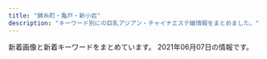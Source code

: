 ```yaml
---
title: "錦糸町・亀戸・新小岩"
description: "キーワード別にの巨乳アジアン・チャイナエステ嬢情報をまとめました。"
---
```


新着画像と新着キーワードをまとめています。
2021年06月07日の情報です。

<DmmAffiliateIns />
<KeywordTable
  shops={
    [
    {
        "keywords": {
            "C": 12
        },
        "url": "http://harunohana.jpest.net/",
        "name": "\u6625\u306e\u82b1",
        "img_links": [
            "http://harunohana.jpest.net/uploads//sites/38/2021/04/g5.jpg",
            "http://harunohana.jpest.net/uploads//sites/38/2021/02/news-tit.png",
            "http://harunohana.jpest.net/uploads//sites/38/2021/02/pick-tit.png",
            "http://harunohana.jpest.net/uploads//sites/38/2021/02/tel_pickup.png",
            "http://harunohana.jpest.net/uploads//sites/38/2021/03/g5.jpg",
            "http://harunohana.jpest.net/uploads//sites/38/elementor/thumbs/g2-p3mbcgd30zwwmzmmj2u1yl6l7q6iyltkocswnxcbm8.jpg",
            "http://harunohana.jpest.net/uploads//sites/38/elementor/thumbs/g5-p5qga8zeagwf7efovdavelljg7lsn1y4eanjgcq0uo.jpg",
            "http://harunohana.jpest.net/uploads//sites/38/2021/02/tel_staff.png",
            "http://harunohana.jpest.net/uploads//sites/38/2021/03/g3.jpg",
            "http://harunohana.jpest.net/uploads//sites/38/2021/02/info-tit.png",
            "http://harunohana.jpest.net/uploads//sites/38/2021/02/c5.jpg",
            "http://harunohana.jpest.net/uploads//sites/38/elementor/thumbs/g3-p3mbdh0sfjb37s5dl0oi5txkdr5uasv3te8udptyvk.jpg",
            "http://harunohana.jpest.net/uploads//sites/38/elementor/thumbs/g4-p3mbec1gp2hjuwwbjw36y43rzgwycta8xnrv7ujz68.jpg",
            "http://harunohana.jpest.net/uploads//sites/38/2021/02/c6.jpg",
            "http://harunohana.jpest.net/uploads//sites/38/2021/02/c3.jpg",
            "http://harunohana.jpest.net/uploads//sites/38/elementor/thumbs/g1-p3mbbo5xbyuayorl3qn8vsare61ijopmkh8c9mi4sw.jpg",
            "http://harunohana.jpest.net/uploads//sites/38/2021/02/tel_info.png",
            "http://harunohana.jpest.net/uploads//sites/38/2021/02/mobile.jpg",
            "http://harunohana.jpest.net/uploads//sites/38/elementor/thumbs/c3-p3a4c1sf6l483iry9r6rlk4mpn8la6sbxgemvolfd4.jpg",
            "http://harunohana.jpest.net/uploads//sites/38/2021/02/mobile-tit.png",
            "http://harunohana.jpest.net/uploads//sites/38/elementor/thumbs/c1-p3a4bw5e1kwi5v056or06ljv5c0e005xwohq00tseg.jpg",
            "http://harunohana.jpest.net/uploads//sites/38/elementor/thumbs/c5-p3a4c3o3k96sqqp7ys00qjnjwezbpkzslpplu8in0o.jpg",
            "http://harunohana.jpest.net/uploads//sites/38/elementor/thumbs/c2-p3a4by12f8z2t2xevpk9bl2sc3r4fedekxsoykr020.jpg",
            "http://harunohana.jpest.net/uploads//sites/38/2021/02/staff-tit.png",
            "http://harunohana.jpest.net/uploads//sites/38/2021/02/top-3.png",
            "http://harunohana.jpest.net/uploads//sites/38/2021/02/ditiao-1.png",
            "http://harunohana.jpest.net/uploads//sites/38/2021/03/g1.jpg",
            "http://harunohana.jpest.net/uploads//sites/38/2021/02/xian.jpg",
            "http://harunohana.jpest.net/uploads//sites/38/2021/02/tel_top.png",
            "http://harunohana.jpest.net/uploads//sites/38/2021/02/c1.jpg",
            "http://harunohana.jpest.net/uploads//sites/38/2021/02/c2.jpg",
            "http://harunohana.jpest.net/uploads//sites/38/2021/03/1.jpg",
            "http://harunohana.jpest.net/uploads//sites/38/2021/03/g2.jpg",
            "http://harunohana.jpest.net/uploads//sites/38/2021/02/c4.jpg"
        ],
        "station": "JR\u9326\u7cf8\u753a\u5357\u53e3"
    },
    {
        "station": "JR\u4e80\u6238\u99c5\u5317\u53e3",
        "name": "\u685c\u82b1",
        "url": "http://yukinosakura.tyo.cm/",
        "img_links": [
            "http://yukinosakura.tyo.cm/images/s_staff.jpg",
            "http://yukinosakura.a2.webnavi.work/upload/sites/72/2020/04/2020040708052118.jpg",
            "http://yukinosakura.tyo.cm/images/room4.jpg",
            "http://yukinosakura.tyo.cm/images/top.jpg",
            "http://yukinosakura.a2.webnavi.work/upload/sites/72/2020/04/2020040708052241.jpg",
            "http://yukinosakura.tyo.cm/images/room3.jpg",
            "http://yukinosakura.tyo.cm/images/room1.jpg",
            "http://yukinosakura.tyo.cm/images/s_shedule.jpg",
            "http://yukinosakura.tyo.cm/images/mobile.jpg",
            "http://yukinosakura.a2.webnavi.work/upload/sites/72/2020/04/2020040708052456.jpg",
            "http://yukinosakura.a2.webnavi.work/upload/sites/72/2020/04/2020040708052434.jpg",
            "http://yukinosakura.tyo.cm/images/room2.jpg",
            "http://yukinosakura.tyo.cm/images/s_news.jpg",
            "http://yukinosakura.a2.webnavi.work/upload/sites/72/2020/04/2020040708052353.jpg"
        ],
        "keywords": {
            "83": 3,
            "C": 11,
            "85": 6,
            "86": 6,
            "D": 12
        }
    },
    {
        "name": "\u30de\u30ea\u30a2\u30d9\u30fc\u30e9",
        "keywords": {
            "E": 3,
            "\u30bb\u30af\u30b7\u30fc": 3
        },
        "station": "JR\u5c0f\u5ca9\u99c5\u5317\u53e3",
        "url": "http://mariabella.ies.fun/",
        "img_links": [
            "http://mariabella.ies.fun/images/r07.jpg",
            "http://mariabella.ies.fun/images/pick.jpg",
            "http://mariabella.ies.fun/images/ac2.jpg",
            "http://mariabella.ies.fun/photos/sites/45/2018/06/2018062706422857.jpg",
            "http://mariabella.ies.fun/images/mobile.jpg",
            "http://mariabella.ies.fun/photos/sites/45/2019/09/2019091016323921.jpeg",
            "http://mariabella.ies.fun/images/r05.jpg",
            "http://mariabella.ies.fun/images/ac1.jpg",
            "http://mariabella.ies.fun/images/news.jpg",
            "http://mariabella.ies.fun/images/s-staff.jpg",
            "http://mariabella.ies.fun/images/r01.jpg",
            "http://mariabella.ies.fun/images/ac3.jpg",
            "http://mariabella.ies.fun/photos/sites/45/2019/09/2019092717170772.jpeg",
            "http://mariabella.ies.fun/images/r03.jpg",
            "http://mariabella.ies.fun/images/top.png",
            "http://mariabella.ies.fun/images/r09.jpg",
            "http://mariabella.ies.fun/images/s-recriut.jpg",
            "http://mariabella.ies.fun/images/r06.jpg",
            "http://mariabella.ies.fun/photos/sites/45/2020/01/2020012420100278.jpeg",
            "http://mariabella.ies.fun/images/r02.jpg",
            "http://mariabella.ies.fun/images/mobile1.jpg",
            "http://mariabella.ies.fun/images/info.jpg",
            "http://mariabella.ies.fun/images/r04.jpg"
        ]
    },
    {
        "station": "JR\u4e80\u6238\u99c5\u5317\u53e3",
        "img_links": [
            "https://doraimon.tyo.cm/images/mobile.jpg",
            "https://doraimon.tyo.cm/images/top.jpg",
            "https://doraimon.tyo.cm/photos/sites/32/2021/03/2021032507045669.jpg",
            "https://doraimon.tyo.cm/photos/sites/32/2021/03/2021032301301384.jpg",
            "https://doraimon.tyo.cm/photos/sites/32/2021/05/2021052303124736.jpg",
            "https://doraimon.tyo.cm/photos/sites/32/2021/03/202103120651532.jpg",
            "https://doraimon.tyo.cm/photos/sites/32/2021/04/202104070649510.jpg",
            "https://doraimon.tyo.cm/photos/sites/32/2021/03/2021030207304993.jpg",
            "https://doraimon.tyo.cm/images/staff_line.jpg",
            "https://doraimon.tyo.cm/photos/sites/32/2021/05/2021051407405290.jpg",
            "https://doraimon.tyo.cm/images/s_news.jpg",
            "https://doraimon.tyo.cm/photos/sites/32/2021/03/2021030207305994.jpg",
            "https://doraimon.tyo.cm/photos/sites/32/2021/03/2021031206553637.jpg",
            "https://doraimon.tyo.cm/photos/sites/32/2021/03/2021030207304862.jpg",
            "https://doraimon.tyo.cm/photos/sites/32/2021/05/2021051104372699.jpg",
            "https://doraimon.tyo.cm/photos/sites/32/2021/04/202104280419564.jpg",
            "https://doraimon.tyo.cm/photos/sites/32/2021/03/2021030207310114.jpg",
            "https://doraimon.tyo.cm/images/link.jpg",
            "https://doraimon.tyo.cm/images/s_face.jpg"
        ],
        "url": "https://doraimon.tyo.cm/",
        "name": "\u30c9\u30e9\u3048\u3082\u3093",
        "keywords": {
            "D": 10,
            "83": 3,
            "88": 1,
            "85": 4,
            "87": 2,
            "86": 3,
            "E": 3
        }
    },
    {
        "station": "JR\u65b0\u5c0f\u5ca9\u99c5\u5357\u53e3",
        "url": "http://y-rlx.net/",
        "name": "\u7f8e\u697d",
        "keywords": {
            "95": 2,
            "85": 1,
            "86": 2,
            "89": 1,
            "88": 1,
            "87": 1,
            "92": 1,
            "90": 1
        },
        "img_links": [
            "http://y-rlx.net/girl/01.jpg",
            "http://y-rlx.net/images/staff_16.jpg",
            "http://y-rlx.net/girl/09.jpg",
            "http://y-rlx.net/images/rec.jpg",
            "http://y-rlx.net/girl/010.jpg",
            "http://y-rlx.net/images/index_23.jpg",
            "http://y-rlx.net/girl/07a.jpg",
            "http://y-rlx.net/images/index_08.jpg",
            "http://y-rlx.net/images/index_09.jpg",
            "http://y-rlx.net/images/acc_16.jpg",
            "http://y-rlx.net/girl/010a.jpg",
            "http://y-rlx.net/images/info.png",
            "http://y-rlx.net/images/sys_16.jpg",
            "http://y-rlx.net/images/acc_tit01.jpg",
            "http://y-rlx.net/girl/09a.jpg",
            "http://y-rlx.net/girl/06.jpg",
            "http://y-rlx.net/girl/05a.jpg",
            "http://y-rlx.net/images/index_14.png",
            "http://y-rlx.net/girl/07.jpg",
            "http://y-rlx.net/images/rex_16.jpg",
            "http://y-rlx.net/images/index_13.jpg",
            "http://y-rlx.net/images/index_12.jpg",
            "http://y-rlx.net/images/acc_tit.jpg",
            "http://y-rlx.net/images/sys.jpg",
            "http://y-rlx.net/images/index_21.jpg",
            "http://y-rlx.net/images/index_02.png",
            "http://y-rlx.net/images/index_06.png",
            "http://y-rlx.net/girl/011a.jpg",
            "http://y-rlx.net/images/index_11.jpg",
            "http://y-rlx.net/images/index_16.png",
            "http://y-rlx.net/girl/03.jpg",
            "http://y-rlx.net/girl/02.jpg",
            "http://y-rlx.net/images/line.jpg",
            "http://y-rlx.net/girl/011.jpg",
            "http://y-rlx.net/girl/00.jpg",
            "http://y-rlx.net/images/03.png",
            "http://y-rlx.net/images/rec_16.jpg",
            "http://y-rlx.net/images/01.png",
            "http://y-rlx.net/images/index_07.png",
            "http://y-rlx.net/girl/08.jpg",
            "http://y-rlx.net/girl/05.jpg",
            "http://y-rlx.net/images/02.png",
            "http://y-rlx.net/images/index_19.png",
            "http://y-rlx.net/girl/03a.jpg",
            "http://y-rlx.net/images/index_04.png",
            "http://y-rlx.net/images/acc_tit03.jpg",
            "http://y-rlx.net/girl/p01.jpg",
            "http://y-rlx.net/images/index_10.jpg"
        ]
    },
    {
        "keywords": {
            "85": 1,
            "C": 11
        },
        "url": "http://rettryout.xyz/",
        "station": "JR\u65b0\u5c0f\u5ca9\u99c5\u5357\u53e3",
        "name": "\u30cf\u30ca",
        "img_links": [
            "http://rettryout.xyz/uploads/181218/1-1Q21R106025N.png",
            "http://rettryout.xyz/uploads/210601/1-2106011543122X.jpg",
            "http://rettryout.xyz/uploads/210605/1-210605154440Z8.jpg",
            "http://rettryout.xyz/images/top-sp.png",
            "http://rettryout.xyz/uploads/210601/1-210601154925960.jpg",
            "http://rettryout.xyz/images/end.png",
            "http://rettryout.xyz/uploads/181218/1-1Q21R10649544.png",
            "http://rettryout.xyz/uploads/210601/1-210601142SNb.jpg",
            "http://rettryout.xyz/uploads/210601/1-21060114292J51.jpg",
            "http://rettryout.xyz/uploads/210602/1-2106021J019609.jpg",
            "http://rettryout.xyz/uploads/210605/1-210605154451934.jpg",
            "http://rettryout.xyz/uploads/181218/1-1Q21R10G3C3.png",
            "http://rettryout.xyz/uploads/181218/1-1Q21R10626151.png",
            "http://rettryout.xyz/uploads/210601/1-210601154226451.jpg"
        ]
    },
    {
        "url": "http://www.himawari-shinkoiwa.com/",
        "station": "JR\u65b0\u5c0f\u5ca9\u99c5\u5357\u53e3",
        "name": "\u3072\u307e\u308f\u308a",
        "keywords": {
            "86": 4,
            "C": 11,
            "87": 2,
            "D": 6
        },
        "img_links": [
            "http://www.himawari-shinkoiwa.com/images/line.png",
            "http://www.himawari-shinkoiwa.com/images/slider/3.jpg",
            "http://www.himawari-shinkoiwa.com/files/004.jpg",
            "http://www.himawari-shinkoiwa.com/img/pickup.jpg",
            "http://www.himawari-shinkoiwa.com/images/slider/2.jpg",
            "http://www.himawari-shinkoiwa.com/img/ttl_info.png",
            "http://www.himawari-shinkoiwa.com/img/ttl_news.png",
            "http://www.himawari-shinkoiwa.com/images/slider/1.jpg",
            "http://www.himawari-shinkoiwa.com/files/005-02.jpg",
            "http://www.himawari-shinkoiwa.com/img/goback.jpg",
            "http://www.himawari-shinkoiwa.com/img/ttl_move.png",
            "http://www.himawari-shinkoiwa.com/img/btn_blog.png",
            "http://www.himawari-shinkoiwa.com/files/001-02.jpg",
            "http://www.himawari-shinkoiwa.com/files/004-02.jpg",
            "http://www.himawari-shinkoiwa.com/img/btn_side_mobile.jpg",
            "http://www.himawari-shinkoiwa.com/img/move.jpg",
            "http://www.himawari-shinkoiwa.com/files/001.jpg",
            "http://www.himawari-shinkoiwa.com/files/005.jpg",
            "http://www.himawari-shinkoiwa.com/img/tel.png"
        ]
    },
    {
        "station": "JR\u9326\u7cf8\u753a\u99c5\u5357\u53e3",
        "keywords": {},
        "img_links": [],
        "name": "Cherry",
        "url": "http://cherry-esthe.com/"
    },
    {
        "img_links": [
            "http://iyashi.sweet-relaxation.com/img/cast/eri-02.jpg",
            "http://iyashi.sweet-relaxation.com/img/slick/sl-4.jpg",
            "http://iyashi.sweet-relaxation.com/img/cast/olive-03.jpg",
            "http://iyashi.sweet-relaxation.com/img/cast/yaya-02.jpg",
            "http://iyashi.sweet-relaxation.com/img/cast/lisa-01.jpg",
            "http://iyashi.sweet-relaxation.com/img/cast/olive-01.jpg",
            "http://iyashi.sweet-relaxation.com/img/cast/lisa-02.jpg",
            "http://iyashi.sweet-relaxation.com/img/cast/lisa-03.jpg",
            "http://iyashi.sweet-relaxation.com/img/cast/eri-03.jpg",
            "http://iyashi.sweet-relaxation.com/img/slick/sl-3.jpg",
            "http://iyashi.sweet-relaxation.com/img/cast/yaya-01.jpg",
            "http://iyashi.sweet-relaxation.com/img/cast/ran-01.jpg",
            "http://iyashi.sweet-relaxation.com/img/slick/sl-2.jpg",
            "http://iyashi.sweet-relaxation.com/img/slick/sl-1.jpg",
            "http://iyashi.sweet-relaxation.com/img/slick/sl-7.jpg",
            "http://iyashi.sweet-relaxation.com/img/treatment/ashitsubo-01.jpg",
            "http://iyashi.sweet-relaxation.com/img/cast/eri-01.jpg",
            "http://iyashi.sweet-relaxation.com/img/slick/sl-6.jpg",
            "http://iyashi.sweet-relaxation.com/img/cast/olive-02.jpg",
            "http://iyashi.sweet-relaxation.com/img/cast/ran-03.jpg",
            "http://iyashi.sweet-relaxation.com/img/treatment/body-01.jpg",
            "http://iyashi.sweet-relaxation.com/img/slick/sl-5.jpg",
            "http://iyashi.sweet-relaxation.com/img/cast/yaya-03.jpg",
            "http://iyashi.sweet-relaxation.com/img/treatment/aroma-01.jpg",
            "http://iyashi.sweet-relaxation.com/img/cast/ran-02.jpg"
        ],
        "name": "\u7652 IYASHI",
        "url": "http://iyashi.sweet-relaxation.com/",
        "keywords": {},
        "station": "JR\u4e80\u6238\u99c5\u6771\u53e3"
    },
    {
        "keywords": {
            "E": 18,
            "G": 9
        },
        "img_links": [
            "http://biwert.xyz/templets/default/picture/head.jpg",
            "http://biwert.xyz/uploads/201003/1-2010031G432629.jpg",
            "http://biwert.xyz/uploads/180620/1-1P62010193X63.jpg",
            "http://biwert.xyz/templets/default/picture/staff_t.jpg",
            "http://biwert.xyz/uploads/180620/1-1P620101629244.png",
            "http://biwert.xyz/templets/default/picture/news.jpg",
            "http://biwert.xyz/uploads/201007/1-20100G4464b26.jpg",
            "http://biwert.xyz/uploads/allimg/180620/1-1P620101640O8.png",
            "http://biwert.xyz/uploads/201003/1-2010031G415110.jpg",
            "http://biwert.xyz/uploads/201006/1-2010061A941445.jpg",
            "http://biwert.xyz/uploads/201109/1-201109141105216.jpg",
            "http://biwert.xyz/uploads/allimg/180620/1-1P6201013133b.jpg",
            "http://biwert.xyz/templets/default/picture/rec1.png",
            "http://biwert.xyz/images/1-1P621101232H4.png",
            "http://biwert.xyz/uploads/180620/1-1P62010154K00.png",
            "http://biwert.xyz/uploads/201003/1-2010031G3421X.jpg",
            "http://biwert.xyz/uploads/201006/1-2010061F032C0.jpg",
            "http://biwert.xyz/templets/default/picture/interior_t.jpg",
            "http://biwert.xyz/uploads/201003/1-2010031G35C32.jpg"
        ],
        "name": "\u4e00\u6642",
        "url": "http://biwert.xyz/",
        "station": "JR\u5c0f\u5ca9\u99c5\u5317\u53e3"
    },
    {
        "station": "JR\u9326\u7cf8\u753a\u99c5\u5317\u53e3",
        "url": "https://kinshicho-mensesthe.net/",
        "name": "KIRARA",
        "keywords": {
            "85": 84,
            "86": 42,
            "E": 14,
            "87": 28,
            "83": 14,
            "88": 14,
            "D": 140,
            "92": 14,
            "C": 56,
            "89": 14
        },
        "img_links": [
            "https://kinshicho-mensesthe.net/staff2/kiki-l1.jpg",
            "https://kinshicho-mensesthe.net/staff2/kokomi-s1.jpg",
            "https://kinshicho-mensesthe.net/staff2/haruka-s1.jpg",
            "https://kinshicho-mensesthe.net/images/footer-l.png",
            "https://kinshicho-mensesthe.net/mens-esthe-massage/2020/02/06/satomi-s1.jpg",
            "https://kinshicho-mensesthe.net/images/footer-r.png",
            "https://kinshicho-mensesthe.net/staff2/mai-l1.jpg",
            "https://kinshicho-mensesthe.net/staff2/sera-l1.jpg",
            "https://kinshicho-mensesthe.net/staff2/rui-s1.jpg",
            "https://kinshicho-mensesthe.net/staff2/moe-s1.jpg",
            "https://kinshicho-mensesthe.net/staff2/saki-l1.jpg",
            "https://kinshicho-mensesthe.net/room/esthe2.jpg",
            "https://kinshicho-mensesthe.net/staff2/rika-l1.jpg",
            "https://kinshicho-mensesthe.net/room/1-s.jpg",
            "https://kinshicho-mensesthe.net/mens-esthe-massage/2021/05/30/sayaka-s1.jpg",
            "https://kinshicho-mensesthe.net/room/3-s.jpg",
            "https://kinshicho-mensesthe.net/staff2/sakura-s2.jpg",
            "https://kinshicho-mensesthe.net/staff2/satomi-l1.jpg",
            "https://kinshicho-mensesthe.net/room/esthe3.jpg",
            "https://kinshicho-mensesthe.net/staff2/yumi-l1.jpg",
            "https://kinshicho-mensesthe.net/button/blog.png",
            "https://kinshicho-mensesthe.net/room/3-l.jpg",
            "https://kinshicho-mensesthe.net/images/clear.png",
            "https://kinshicho-mensesthe.net/staff2/saki-s1.jpg",
            "https://kinshicho-mensesthe.net/staff2/kokomi-l1.jpg",
            "https://kinshicho-mensesthe.net/room/4-l.jpg",
            "https://kinshicho-mensesthe.net/staff2/sora-s1.jpg",
            "https://kinshicho-mensesthe.net/images/camp.png",
            "https://kinshicho-mensesthe.net/room/6-s.jpg",
            "https://kinshicho-mensesthe.net/staff2/rui-l1.jpg",
            "https://kinshicho-mensesthe.net/room/5-l.jpg",
            "https://kinshicho-mensesthe.net/mens-esthe-massage/2020/01/22/yuki-s1.jpg",
            "https://kinshicho-mensesthe.net/staff2/yuki-l1.jpg",
            "https://kinshicho-mensesthe.net/staff2/kiki-s1.jpg",
            "https://kinshicho-mensesthe.net/staff2/mai-s1.jpg",
            "https://kinshicho-mensesthe.net/staff2/satomi-s1.jpg",
            "https://kinshicho-mensesthe.net/mens-esthe-massage/2021/06/02/yumi-s1.jpg",
            "https://kinshicho-mensesthe.net/room/2-s.jpg",
            "https://kinshicho-mensesthe.net/room/4-s.jpg",
            "https://kinshicho-mensesthe.net/staff2/sora-l1.jpg",
            "https://kinshicho-mensesthe.net/room/2-l.jpg",
            "https://kinshicho-mensesthe.net/mens-esthe-massage/2020/10/17/moe-s1.jpg",
            "https://kinshicho-mensesthe.net/button/home.png",
            "https://kinshicho-mensesthe.net/images/header3.png",
            "https://kinshicho-mensesthe.net/staff2/yuki-s1.jpg",
            "https://kinshicho-mensesthe.net/staff2/yumi-s1.jpg",
            "https://kinshicho-mensesthe.net/staff2/rika-s1.jpg",
            "https://kinshicho-mensesthe.net/mens-esthe-massage/2020/02/06/sora-s1.jpg",
            "https://kinshicho-mensesthe.net/images/qrcode.png",
            "https://kinshicho-mensesthe.net/room/6-l.jpg",
            "https://kinshicho-mensesthe.net/images/main1.jpg",
            "https://kinshicho-mensesthe.net/staff2/sera-s1.jpg",
            "https://kinshicho-mensesthe.net/room/1-l.jpg",
            "https://kinshicho-mensesthe.net/room/5-s.jpg",
            "https://kinshicho-mensesthe.net/room/esthe1.jpg",
            "https://kinshicho-mensesthe.net/button/staff.png",
            "https://kinshicho-mensesthe.net/images/main-sp.jpg",
            "https://kinshicho-mensesthe.net/staff2/haruka-l1.jpg",
            "https://kinshicho-mensesthe.net/staff2/sayaka-s1.jpg",
            "https://kinshicho-mensesthe.net/staff2/sakura-l2.jpg"
        ]
    },
    {
        "name": "\u7652\u3057\u306e\u6cc9",
        "station": "JR\u9326\u7cf8\u753a\u99c5\u5317\u53e3",
        "keywords": {
            "\u30bb\u30af\u30b7\u30fc": 2
        },
        "img_links": [
            "https://iyashinoizumi.com/wp-content/uploads/hiruwari.png",
            "https://iyashinoizumi.com/wp-content/uploads/2019/06/50CD669B-0FFA-4734-B898-EB3D53E95C21.jpeg",
            "https://iyashinoizumi.com/wp-content/uploads/7208DC4D-6E47-49CE-B1C0-3607E54E114B.jpeg",
            "https://iyashinoizumi.com/wp-content/uploads/2019/06/2DD3549C-F937-441D-B0E3-E26520ACFABD-e1559410733851.jpeg",
            "https://iyashinoizumi.com/wp-content/uploads/5AA02D30-2C43-42C1-BE02-48E5A5C27E91.jpeg",
            "https://iyashinoizumi.com/wp-content/uploads/2019/06/43D6BE9C-43F6-45C2-95E5-E775CE725D67.jpeg",
            "https://iyashinoizumi.com/wp-content/uploads/5AA02D30-2C43-42C1-BE02-48E5A5C27E91-226x300.jpeg",
            "https://iyashinoizumi.com/wp-content/uploads/9B89E764-B754-425D-A9AC-BB5566FA6AC4.jpeg",
            "https://iyashinoizumi.com/wp-content/uploads/2019/06/5293C707-270F-4802-8168-1493DA07DDAE.jpeg",
            "https://iyashinoizumi.com/wp-content/uploads/7208DC4D-6E47-49CE-B1C0-3607E54E114B-210x300.jpeg",
            "https://iyashinoizumi.com/wp-content/uploads/0731EF09-7405-4B36-8468-B17A307EB894-197x300.jpeg",
            "https://iyashinoizumi.com/wp-content/uploads/2019/06/momoko1.jpg",
            "https://iyashinoizumi.com/wp-content/uploads/2019/06/001.jpg",
            "https://iyashinoizumi.com/wp-content/uploads/0731EF09-7405-4B36-8468-B17A307EB894.jpeg",
            "https://iyashinoizumi.com/wp-content/uploads/9B89E764-B754-425D-A9AC-BB5566FA6AC4-270x300.jpeg",
            "https://iyashinoizumi.com/wp-content/uploads/0731EF09-7405-4B36-8468-B17A307EB894-e1579436226478.jpeg",
            "https://iyashinoizumi.com/wp-content/uploads/rin.jpg"
        ],
        "url": "https://iyashinoizumi.com/"
    },
    {
        "url": "https://kameido-massage.com/",
        "img_links": [
            "https://kameido-massage.com/staff/yuki-l1.jpg",
            "https://kameido-massage.com/staff/yuna-l1.jpg",
            "https://kameido-massage.com/images/top3.jpg",
            "https://kameido-massage.com/2021/04/28/yuna-s1.jpg",
            "https://kameido-massage.com/room/room-l1.jpg",
            "https://kameido-massage.com/staff/nana-s1.jpg",
            "https://kameido-massage.com/2019/12/25/mika-s1.jpg",
            "https://scdn.line-apps.com/n/line_add_friends/btn/ja.png",
            "https://kameido-massage.com/images/top1.jpg",
            "https://kameido-massage.com/2019/10/29/yuri-s1.jpg",
            "https://kameido-massage.com/images/main-sp.jpg",
            "https://kameido-massage.com/images/main-top.jpg",
            "https://kameido-massage.com/images/footer-l.png",
            "https://kameido-massage.com/room/room-l2.jpg",
            "https://kameido-massage.com/images/top2.jpg",
            "https://kameido-massage.com/menu/info.png",
            "https://kameido-massage.com/images/header3.png",
            "https://kameido-massage.com/staff/nana-l1.jpg",
            "https://kameido-massage.com/button/home.png",
            "https://kameido-massage.com/2020/07/17/mika-s1.jpg",
            "https://kameido-massage.com/staff/aki-l1.jpg",
            "https://kameido-massage.com/images/qrcode.png",
            "https://kameido-massage.com/button/staff.png",
            "https://kameido-massage.com/room/room-l3.jpg",
            "https://kameido-massage.com/staff/aki-s1.jpg",
            "https://kameido-massage.com/icon/line.png",
            "https://kameido-massage.com/images/main-small.jpg",
            "https://kameido-massage.com/2020/03/28/nana-s1.jpg",
            "https://kameido-massage.com/staff/yuki-s1.jpg",
            "https://kameido-massage.com/link/mens-esthe.png",
            "https://kameido-massage.com/icon/twitter.png",
            "https://kameido-massage.com/images/flower.png",
            "https://kameido-massage.com/menu/home.png",
            "https://kameido-massage.com/2021/03/23/aki-s1.jpg",
            "https://kameido-massage.com/images/clear.png",
            "https://kameido-massage.com/images/footer-r.png",
            "https://kameido-massage.com/room/room-l6.jpg",
            "https://kameido-massage.com/icon/yelp.png",
            "https://kameido-massage.com/2020/05/15/kazumi-s1.jpg",
            "https://kameido-massage.com/staff/yuna-s1.jpg",
            "https://kameido-massage.com/menu/blog.png",
            "https://kameido-massage.com/room/room-l5.jpg",
            "https://kameido-massage.com/room/room-l4.jpg",
            "https://kameido-massage.com/2019/11/02/yuka-s1.jpg",
            "https://kameido-massage.com/2019/11/10/erika-s1.jpg",
            "https://kameido-massage.com/button/blog.png",
            "https://kameido-massage.com/icon/facebook.png",
            "https://kameido-massage.com/menu/staff.png"
        ],
        "name": "\u842c\u751f\u697c",
        "station": "JR\u4e80\u6238\u99c5\u5317\u53e3",
        "keywords": {}
    },
    {
        "keywords": {},
        "url": "http://yousei.xyz/",
        "img_links": [
            "http://yousei.xyz/images/g3.jpg",
            "http://yousei.xyz/images/g4.jpg",
            "http://yousei.xyz/images/g1.jpg",
            "http://yousei.xyz/images/r3.jpg",
            "http://yousei.xyz/images/mob.png",
            "http://yousei.xyz/images/recuit.jpg",
            "http://yousei.xyz/images/r4.jpg",
            "http://yousei.xyz/images/g6.jpg",
            "http://yousei.xyz/images/g5.jpg",
            "http://yousei.xyz/images/mobile.jpg",
            "http://yousei.xyz/images/top.png",
            "http://yousei.xyz/images/g2.jpg",
            "http://yousei.xyz/images/r1.jpg",
            "http://yousei.xyz/images/r2.jpg"
        ],
        "name": "Remoon",
        "station": "JR\u4e80\u6238\u99c5\u6771\u53e3"
    },
    {
        "keywords": {
            "E": 3,
            "D": 12
        },
        "name": "\u5c0f\u60aa\u9b54",
        "img_links": [
            "https://es-koakuma.com/wp-content/themes/este/img/2.jpg",
            "https://es-koakuma.com/wp-content/uploads/2020/01/87621sakuma.jpg",
            "https://es-koakuma.com/wp-content/themes/este/img/tel_header.png",
            "https://es-koakuma.com/wp-content/themes/este/img/1.jpg",
            "https://es-koakuma.com/wp-content/themes/este/img/3.jpg",
            "https://es-koakuma.com/wp-content/uploads/2018/12/876521sakuma.jpg",
            "https://es-koakuma.com/wp-content/uploads/2018/12/872165sakuma.jpg",
            "https://es-koakuma.com/wp-content/themes/este/img/tel_footer.png",
            "https://es-koakuma.com/wp-content/themes/este/img/top-img02.png",
            "https://es-koakuma.com/wp-content/themes/este/img/top-img01a.png",
            "https://es-koakuma.com/wp-content/themes/este/img/4.jpg",
            "https://es-koakuma.com/wp-content/themes/este/img/call.png",
            "https://es-koakuma.com/wp-content/uploads/2018/12/212sakuma.jpg",
            "https://es-koakuma.com/wp-content/themes/este/img/top-img01b.png"
        ],
        "station": "JR\u4e80\u6238\u99c5\u5317\u53e3",
        "url": "https://es-koakuma.com/"
    },
    {
        "keywords": {
            "\u30bb\u30af\u30b7\u30fc": 1,
            "C": 12
        },
        "station": "JR\u5c0f\u5ca9\u99c5\u5357\u53e3",
        "url": "http://thaipataya.chm.jp/",
        "name": "\u30d1\u30bf\u30e4",
        "img_links": [
            "https://chm.jp/domains1/thaipataya/myimg/imgcom37739_sp.png",
            "https://chm.jp/domains1/thaipataya/myimg/imgcom37667_sp.png",
            "https://chm.jp/domains1/thaipataya/myimg/imgcom37362_sp.jpg",
            "https://chm.jp/domains1/thaipataya/myimg/imgcom36605_sp.jpg",
            "https://chm.jp/domains1/thaipataya/myimg/imgcom36636_sp.jpg",
            "https://chm.jp/domains1/thaipataya/myimg/imgcom37660_sp.png",
            "https://chm.jp/domains1/thaipataya/myimg/imgcom37736_sp.png",
            "https://chm.jp/domains1/thaipataya/myimg/imgcom37841_sp.jpg",
            "https://chm.jp/domains1/thaipataya/myimg/imgcom37358_sp.jpg",
            "https://chm.jp/domains1/thaipataya/myimg/slideimg36560_sp.jpg",
            "https://chm.jp/domains1/thaipataya/myimg/imgcom36635_sp.jpg",
            "https://chm.jp/domains1/thaipataya/myimg/imgcom37360_sp.jpg",
            "http://chm.jp/img/linebutton_82x20.png",
            "https://chm.jp/domains1/thaipataya/myimg/imgcom36581_sp.jpg",
            "https://chm.jp/domains1/thaipataya/myimg/imgcom37727_sp.png",
            "https://chm.jp/domains1/thaipataya/myimg/imgcom37669_sp.jpg",
            "https://chm.jp/domains1/thaipataya/myimg/imgcom36617_sp.jpg",
            "https://chm.jp/domains1/thaipataya/myimg/imgcom36580_sp.jpg",
            "https://chm.jp/domains1/thaipataya/myimg/imgcom37839_sp.jpg",
            "https://chm.jp/domains1/thaipataya/myimg/imgcom37916_sp.jpg",
            "https://chm.jp/domains1/thaipataya/myimg/imgcom36579_sp.jpg",
            "https://chm.jp/domains1/thaipataya/myimg/imgcom36613_sp.jpg",
            "https://chm.jp/domains1/thaipataya/myimg/imgcom37834_sp.jpg",
            "https://chm.jp/domains1/thaipataya/myimg/imgcom37359_sp.jpg",
            "https://chm.jp/domains1/thaipataya/myimg/imgcom37710_sp.jpg",
            "https://chm.jp/domains1/thaipataya/myimg/imgcom36633_sp.jpg",
            "https://chm.jp/domains1/thaipataya/myimg/imgcom37734_sp.png",
            "https://chm.jp/domains1/thaipataya/myimg/imgcom37833_sp.jpg",
            "https://chm.jp/domains1/thaipataya/myimg/imgcom37174_sp.png",
            "https://chm.jp/domains1/thaipataya/myimg/imgcom36575_sp.jpg",
            "https://chm.jp/domains1/thaipataya/myimg/imgcom36615_sp.png",
            "https://chm.jp/domains1/thaipataya/myimg/imgcom37068_sp.jpg",
            "https://chm.jp/domains1/thaipataya/myimg/imgcom36606_sp.jpg",
            "https://chm.jp/domains1/thaipataya/myimg/imgcom36604_sp.jpg",
            "https://chm.jp/domains1/thaipataya/myimg/imgcom37664_sp.png",
            "https://chm.jp/domains1/thaipataya/myimg/imgcom37789_sp.png",
            "https://chm.jp/domains1/thaipataya/myimg/imgcom37840_sp.jpg",
            "https://chm.jp/domains1/thaipataya/myimg/imgcom36576_sp.jpg",
            "https://chm.jp/domains1/thaipataya/myimg/imgcom36582_sp.jpg",
            "https://chm.jp/domains1/thaipataya/myimg/imgcom37357_sp.jpg",
            "https://chm.jp/domains1/thaipataya/myimg/imgcom37726_sp.png",
            "https://chm.jp/domains1/thaipataya/myimg/imgcom37662_sp.png",
            "https://chm.jp/domains1/thaipataya/myimg/imgcom37913_sp.jpg",
            "https://chm.jp/domains1/thaipataya/myimg/imgcom36634_sp.jpg",
            "https://chm.jp/domains1/thaipataya/myimg/imgcom37361_sp.png",
            "https://chm.jp/domains1/thaipataya/myimg/imgcom37654_sp.jpg",
            "https://chm.jp/domains1/thaipataya/myimg/imgcom36620_sp.jpg",
            "https://chm.jp/domains1/thaipataya/myimg/imgcom37668_sp.png",
            "https://chm.jp/domains1/thaipataya/myimg/imgcom37740_sp.png",
            "https://chm.jp/domains1/thaipataya/myimg/imgcom37661_sp.png",
            "https://chm.jp/domains1/thaipataya/myimg/imgcom36618_sp.png",
            "https://chm.jp/domains1/thaipataya/myimg/slideimg36561_sp.jpg",
            "https://chm.jp/domains1/thaipataya/myimg/slideimg36562_sp.jpg",
            "https://chm.jp/domains1/thaipataya/myimg/imgcom37177_sp.png",
            "https://chm.jp/domains1/thaipataya/myimg/imgcom37663_sp.jpg",
            "https://chm.jp/domains1/thaipataya/myimg/imgcom37914_sp.jpg",
            "https://chm.jp/domains1/thaipataya/myimg/imgcom36607_sp.jpg",
            "https://chm.jp/domains1/thaipataya/myimg/imgcom36619_sp.jpg",
            "https://chm.jp/domains1/thaipataya/myimg/imgcom37172_sp.png",
            "https://chm.jp/domains1/thaipataya/myimg/imgcom37665_sp.jpg",
            "https://chm.jp/domains1/thaipataya/myimg/imgcom36603_sp.png",
            "https://chm.jp/domains1/thaipataya/myimg/imgcom37725_sp.png",
            "https://chm.jp/domains1/thaipataya/myimg/imgcom37067_sp.png",
            "https://chm.jp/domains1/thaipataya/myimg/imgcom37915_sp.jpg",
            "https://chm.jp/domains1/thaipataya/myimg/imgcom37658_sp.png",
            "https://chm.jp/domains1/thaipataya/myimg/imgcom37659_sp.png",
            "https://chm.jp/domains1/thaipataya/myimg/imgcom36567_sp.jpg",
            "https://chm.jp/domains1/thaipataya/myimg/imgcom36565_sp.jpg",
            "https://chm.jp/domains1/thaipataya/myimg/imgcom37733_sp.png",
            "https://chm.jp/domains1/thaipataya/myimg/imgcom36566_sp.png",
            "https://chm.jp/domains1/thaipataya/myimg/imgcom37653_sp.jpg",
            "https://chm.jp/domains1/thaipataya/myimg/imgcom37737_sp.png",
            "https://chm.jp/domains1/thaipataya/myimg/imgcom37738_sp.png",
            "https://chm.jp/domains1/thaipataya/myimg/imgcom37666_sp.jpg",
            "https://chm.jp/domains1/thaipataya/myimg/imgcom37655_sp.jpg",
            "https://chm.jp/domains1/thaipataya/myimg/imgcom37732_sp.png"
        ]
    },
    {
        "img_links": [
            "https://awa-akasuri.jp/wp-content/uploads/2020/09/1_pc.png",
            "https://awa-akasuri.jp/wp-content/uploads/2020/01/rika24_1.png",
            "https://awa-akasuri.jp/wp-content/uploads/2020/01/mai1_1.jpg",
            "https://awa-akasuri.jp/wp-content/uploads/2020/01/tomo25.png",
            "https://awa-akasuri.jp/wp-content/uploads/2020/09/3_pc.png",
            "https://awa-akasuri.jp/wp-content/uploads/2020/01/mika21.png",
            "https://awa-akasuri.jp/wp-content/uploads/2020/01/aya22.png",
            "https://awa-akasuri.jp/wp-content/uploads/2020/01/kokomi_1.jpg",
            "https://awa-akasuri.jp/wp-content/uploads/2020/01/yumi22.png",
            "https://awa-akasuri.jp/wp-content/uploads/2020/01/yuki26.png",
            "https://awa-akasuri.jp/wp-content/uploads/2020/09/2_pc.png",
            "https://awa-akasuri.jp/wp-content/uploads/2020/09/awawa400x400-270x174.png",
            "https://awa-akasuri.jp/wp-content/uploads/2020/09/sora.png",
            "https://awa-akasuri.jp/wp-content/uploads/2020/09/awawa400x400.png",
            "https://awa-akasuri.jp/wp-content/uploads/2020/09/4_pc.png",
            "https://awa-akasuri.jp/wp-content/uploads/2020/09/movie.png",
            "https://awa-akasuri.jp/wp-content/uploads/2020/09/1_sp.png",
            "https://awa-akasuri.jp/wp-content/uploads/2020/09/5_pc.png",
            "https://awa-akasuri.jp/wp-content/uploads/2020/09/2_sp.png"
        ],
        "url": "https://awa-akasuri.jp/",
        "station": "JR\u9326\u7cf8\u753a\u99c5\u5357\u53e3",
        "keywords": {
            "86": 12,
            "87": 48,
            "88": 24,
            "85": 24,
            "D": 96,
            "C": 12,
            "\u30bb\u30af\u30b7\u30fc": 10
        },
        "name": "\u3042\u308f\u308f"
    },
    {
        "keywords": {},
        "name": "\u5e78\u305b",
        "img_links": [
            "http://www.es-royal.click/images/s1.png",
            "http://www.es-royal.click/images/4.jpg",
            "http://www.es-royal.click/img/mimi1.jpg",
            "http://www.es-royal.click/images/mobile.jpg",
            "http://www.es-royal.click/images/interior_t.jpg",
            "http://www.es-royal.click/images/int1.png",
            "http://www.es-royal.click/img/momo2.jpg",
            "http://www.es-royal.click/img/nana1.jpg",
            "http://www.es-royal.click/images/main_top.jpg",
            "http://www.es-royal.click/img/aya1.jpg",
            "http://www.es-royal.click/images/news.png",
            "http://www.es-royal.click/img/ego1.jpg",
            "http://www.es-royal.click/images/ta.jpg",
            "http://www.es-royal.click/img/emi1.jpg",
            "http://www.es-royal.click/images/8.jpg",
            "http://www.es-royal.click/img/miyuki1.jpg",
            "http://www.es-royal.click/images/5.jpg",
            "http://www.es-royal.click/images/main_footer.jpg",
            "http://www.es-royal.click/images/sys1.png",
            "http://www.es-royal.click/images/head.jpg",
            "http://www.es-royal.click/images/7.jpg",
            "http://www.es-royal.click/images/1.jpg",
            "http://www.es-royal.click/images/9.jpg",
            "http://www.es-royal.click/img/momo1.jpg",
            "http://www.es-royal.click/images/int2.png",
            "http://www.es-royal.click/images/b3.jpg",
            "http://www.es-royal.click/images/b1.jpg",
            "http://www.es-royal.click/images/6.jpg",
            "http://www.es-royal.click/images/staff_t.jpg",
            "http://www.es-royal.click/images/b2.jpg"
        ],
        "url": "http://www.es-royal.click/",
        "station": "\u4eac\u6210\u7acb\u77f3\u99c5\u5317\u53e3"
    },
    {
        "station": "\u9752\u7825\u99c5",
        "name": "\u7652\u3057\u306e\u68ee",
        "keywords": {},
        "url": "http://iyasimori.jpest.net/",
        "img_links": [
            "http://iyasimori.jpest.net/uploads//sites/37/2021/01/g1-3.jpg",
            "http://iyasimori.jpest.net/uploads//sites/37/2021/01/g5.jpg",
            "http://iyasimori.jpest.net/uploads//sites/37/2021/01/g4.jpg",
            "http://iyasimori.jpest.net/uploads//sites/37/2021/01/news01.png",
            "http://iyasimori.jpest.net/uploads//sites/37/2021/01/tite-staff.jpg",
            "http://iyasimori.jpest.net/uploads//sites/37/2021/01/a.jpg",
            "http://iyasimori.jpest.net/uploads//sites/37/2021/01/news03.png",
            "http://iyasimori.jpest.net/uploads//sites/37/2021/01/g2-2-150x150.jpg",
            "http://iyasimori.jpest.net/uploads//sites/37/2021/01/top.jpg",
            "http://iyasimori.jpest.net/uploads//sites/37/2021/04/g1-3.jpg",
            "http://iyasimori.jpest.net/uploads//sites/37/2021/01/a2.jpg",
            "http://iyasimori.jpest.net/uploads//sites/37/2021/04/g1-2-150x150.jpg",
            "http://iyasimori.jpest.net/uploads//sites/37/2021/01/r5.jpg",
            "http://iyasimori.jpest.net/uploads//sites/37/2021/01/g4-150x150.jpg",
            "http://iyasimori.jpest.net/uploads//sites/37/2021/01/g3-2.jpg",
            "http://iyasimori.jpest.net/uploads//sites/37/2021/01/bj_03.jpg",
            "http://iyasimori.jpest.net/uploads//sites/37/2021/01/mobile.png",
            "http://iyasimori.jpest.net/uploads//sites/37/2021/04/g1-3-150x150.jpg",
            "http://iyasimori.jpest.net/uploads//sites/37/2021/01/g2-2.jpg",
            "http://iyasimori.jpest.net/uploads//sites/37/2021/01/r3-1.jpg",
            "http://iyasimori.jpest.net/uploads//sites/37/2021/01/r4-1.jpg",
            "http://iyasimori.jpest.net/uploads//sites/37/2021/04/g1-2.jpg",
            "http://iyasimori.jpest.net/uploads//sites/37/2021/01/g1-3-150x150.jpg",
            "http://iyasimori.jpest.net/uploads//sites/37/2021/01/g5-150x150.jpg",
            "http://iyasimori.jpest.net/uploads//sites/37/2021/01/g3-2-150x150.jpg",
            "http://iyasimori.jpest.net/uploads//sites/37/2021/01/r6.jpg"
        ]
    },
    {
        "name": "\u96c5\u82b3",
        "station": "JR\u65b0\u5c0f\u5ca9\u99c5\u5357\u53e3",
        "keywords": {
            "H": 2,
            "C": 12,
            "86": 2,
            "84": 2,
            "98": 2,
            "D": 4,
            "85": 4,
            "89": 6
        },
        "url": "http://www.o-miyabi.com/",
        "img_links": [
            "http://www.o-miyabi.com/images/upload/thumb/301c9a35b11a384f.jpg",
            "http://www.o-miyabi.com/images/upload/thumb/6d7987cae648e809.jpg",
            "http://www.o-miyabi.com/images/index_19.jpg",
            "http://www.o-miyabi.com/images/upload/thumb/51d074f8f9cdb905.jpg",
            "http://www.o-miyabi.com/images/index_16.jpg",
            "http://www.o-miyabi.com/s/images/slider/next.png",
            "http://www.o-miyabi.com/images/upload/thumb/ee1f5473198d928e.jpg",
            "http://www.o-miyabi.com/s/uploads/08.jpg",
            "http://www.o-miyabi.com/s/images/service_01.png",
            "http://www.o-miyabi.com/images/rec.jpg",
            "http://www.o-miyabi.com/images/upload/thumb/3074da3acdacd1a3.jpg",
            "http://www.o-miyabi.com/images/index_04.jpg",
            "http://www.o-miyabi.com/images/upload/thumb/db15ea2226867103.jpg",
            "http://www.o-miyabi.com/images/movie_09.jpg",
            "http://www.o-miyabi.com/images/index_05.jpg",
            "http://www.o-miyabi.com/girl/01.jpg",
            "http://www.o-miyabi.com/images/upload/thumb/1a8371be7358f1df.jpg",
            "http://www.o-miyabi.com/s/uploads/02.jpg",
            "http://www.o-miyabi.com/images/index_13.jpg",
            "http://www.o-miyabi.com/s/uploads/07.jpg",
            "http://www.o-miyabi.com/images/index_09.jpg",
            "http://www.o-miyabi.com/images/upload/thumb/e12bb065f2380463.jpg",
            "http://www.o-miyabi.com/s/uploads/01.jpg",
            "http://www.o-miyabi.com/s/images/slider/prev.png",
            "http://www.o-miyabi.com/images/staff_09.jpg",
            "http://www.o-miyabi.com/s/images/slider/2.jpg",
            "http://www.o-miyabi.com/images/info.jpg",
            "http://www.o-miyabi.com/s/images/t2.jpg",
            "http://www.o-miyabi.com/s/image/nav_manga.png",
            "http://www.o-miyabi.com/images/upload/thumb/928147996b3538a2.jpg",
            "http://www.o-miyabi.com/images/rec_09.jpg",
            "http://www.o-miyabi.com/s/images/slider/3.jpg",
            "http://www.o-miyabi.com/s/uploads/06.jpg",
            "http://www.o-miyabi.com/images/upload/thumb/7713de024ddc43e7.jpg",
            "http://www.o-miyabi.com/images/info_09.jpg",
            "http://www.o-miyabi.com/images/index_02.jpg",
            "http://www.o-miyabi.com/s/images/slider/1.jpg",
            "http://www.o-miyabi.com/images/index_07.jpg",
            "http://www.o-miyabi.com/s/uploads/03.jpg",
            "http://www.o-miyabi.com/s/image/nav_cast.png",
            "http://www.o-miyabi.com/s/images/pc.png",
            "http://www.o-miyabi.com/images/index_10.jpg",
            "http://www.o-miyabi.com/s/images/service_03.png",
            "http://www.o-miyabi.com/s/image/nav_topics.png",
            "http://www.o-miyabi.com/s/images/t1.jpg",
            "http://www.o-miyabi.com/images/info_02.jpg",
            "http://www.o-miyabi.com/images/upload/thumb/72ffa1fb925d394b.jpg",
            "http://www.o-miyabi.com/images/index_03.jpg",
            "http://www.o-miyabi.com/s/images/tel.png",
            "http://www.o-miyabi.com/images/upload/thumb/57af63e7ff71466b.jpg",
            "http://www.o-miyabi.com/images/index_14.jpg",
            "http://www.o-miyabi.com/images/upload/thumb/04d21d82d11bc049.jpg",
            "http://www.o-miyabi.com/s/images/t3.jpg",
            "http://www.o-miyabi.com/images/index_01.jpg",
            "http://www.o-miyabi.com/images/upload/thumb/0dc07af1006255fa.jpg",
            "http://www.o-miyabi.com/s/image/nav_hotel.png",
            "http://www.o-miyabi.com/s/image/nav_top.png",
            "http://www.o-miyabi.com/images/index_18.jpg",
            "http://www.o-miyabi.com/images/upload/thumb/0981f77ac0a1e07f.jpg",
            "http://www.o-miyabi.com/s/images/iphone.png",
            "http://www.o-miyabi.com/s/images/top_2.jpg",
            "http://www.o-miyabi.com/s/images/okubokomachi.jpg",
            "http://www.o-miyabi.com/s/images/service_07.png",
            "http://www.o-miyabi.com/s/uploads/04.jpg",
            "http://www.o-miyabi.com/s/image/nav_sys.png",
            "http://www.o-miyabi.com/images/index_06.jpg",
            "http://www.o-miyabi.com/images/upload/thumb/6fceb6aef71115ac.jpg"
        ]
    },
    {
        "keywords": {},
        "url": "http://aria.tokyo-relaxtime.asia/",
        "img_links": [
            "http://aria.tokyo-relaxtime.asia/img/cast/apple-03.jpg",
            "http://aria.tokyo-relaxtime.asia/img/cast/coco-03.jpg",
            "http://aria.tokyo-relaxtime.asia/img/cast/miki-04.jpg",
            "http://aria.tokyo-relaxtime.asia/img/slick/st-1.jpg",
            "http://aria.tokyo-relaxtime.asia/img/cast/miki-03.jpg",
            "http://aria.tokyo-relaxtime.asia/img/cast/rina-03.jpg",
            "http://aria.tokyo-relaxtime.asia/img/cast/aki-01.jpg",
            "http://aria.tokyo-relaxtime.asia/img/cast/aya-01.jpg",
            "http://aria.tokyo-relaxtime.asia/img/cast/yaya-03.jpg",
            "http://aria.tokyo-relaxtime.asia/img/cast/aki-02.jpg",
            "http://aria.tokyo-relaxtime.asia/img/cast/apple-02.jpg",
            "http://aria.tokyo-relaxtime.asia/img/cast/nana-03.jpg",
            "http://aria.tokyo-relaxtime.asia/img/cast/rina-01.jpg",
            "http://aria.tokyo-relaxtime.asia/img/cast/yuri-03.jpg",
            "http://aria.tokyo-relaxtime.asia/img/cast/aya-03.jpg",
            "http://aria.tokyo-relaxtime.asia/img/cast/risa-03.jpg",
            "http://aria.tokyo-relaxtime.asia/img/cast/nana-02.jpg",
            "http://aria.tokyo-relaxtime.asia/img/cast/yuri-01.jpg",
            "http://aria.tokyo-relaxtime.asia/img/cast/apple-01.jpg",
            "http://aria.tokyo-relaxtime.asia/img/cast/nana-04.jpg",
            "http://aria.tokyo-relaxtime.asia/img/cast/coco-04.jpg",
            "http://aria.tokyo-relaxtime.asia/img/cast/rina-02.jpg",
            "http://aria.tokyo-relaxtime.asia/img/slick/st-4.jpg",
            "http://aria.tokyo-relaxtime.asia/img/cast/yumi-02.jpg",
            "http://aria.tokyo-relaxtime.asia/img/cast/aki-03.jpg",
            "http://aria.tokyo-relaxtime.asia/img/cast/risa-02.jpg",
            "http://aria.tokyo-relaxtime.asia/img/cast/yaya-04.jpg",
            "http://aria.tokyo-relaxtime.asia/img/cast/yumi-03.jpg",
            "http://aria.tokyo-relaxtime.asia/img/cast/yaya-01.jpg",
            "http://aria.tokyo-relaxtime.asia/img/cast/coco-01.jpg",
            "http://aria.tokyo-relaxtime.asia/img/slick/st-3.jpg",
            "http://aria.tokyo-relaxtime.asia/img/cast/miki-02.jpg",
            "http://aria.tokyo-relaxtime.asia/img/cast/yumi-04.jpg",
            "http://aria.tokyo-relaxtime.asia/img/cast/nana-01.jpg",
            "http://aria.tokyo-relaxtime.asia/img/slick/st-5.jpg",
            "http://aria.tokyo-relaxtime.asia/img/cast/aki-04.jpg",
            "http://aria.tokyo-relaxtime.asia/img/cast/yumi-01.jpg",
            "http://aria.tokyo-relaxtime.asia/img/cast/rina-04.jpg",
            "http://aria.tokyo-relaxtime.asia/img/slick/st-2.jpg",
            "http://aria.tokyo-relaxtime.asia/img/cast/coco-02.jpg",
            "http://aria.tokyo-relaxtime.asia/img/cast/aya-02.jpg",
            "http://aria.tokyo-relaxtime.asia/img/interior/corridor-1.jpg",
            "http://aria.tokyo-relaxtime.asia/img/interior/lobby-1.jpg",
            "http://aria.tokyo-relaxtime.asia/img/cast/yaya-02.jpg",
            "http://aria.tokyo-relaxtime.asia/img/cast/apple-04.jpg",
            "http://aria.tokyo-relaxtime.asia/img/cast/yuri-04.jpg",
            "http://aria.tokyo-relaxtime.asia/img/cast/aya-04.jpg",
            "http://aria.tokyo-relaxtime.asia/img/cast/risa-04.jpg",
            "http://aria.tokyo-relaxtime.asia/img/cast/risa-01.jpg",
            "http://aria.tokyo-relaxtime.asia/img/cast/miki-01.jpg"
        ],
        "station": "JR\u5c0f\u5ca9\u99c5\u5317\u53e3",
        "name": "Aria\uff5e\u30a2\u30ea\u30a2\uff5e"
    },
    {
        "img_links": [
            "http://www.kirara.este88.com/gals/nana1.jpg",
            "http://www.kirara.este88.com/images/m-foot.png",
            "http://www.kirara.este88.com/images/sp-staff-list.png",
            "http://www.kirara.este88.com/images/sp-line.png",
            "http://www.kirara.este88.com/gals/yuyu1.jpg",
            "http://www.kirara.este88.com/images/m-tel.png",
            "http://www.kirara.este88.com/images/info.png",
            "http://www.kirara.este88.com/gals/sora1.jpg",
            "http://www.kirara.este88.com/gals/haru1.jpg",
            "http://www.kirara.este88.com/gals/miya1.jpg"
        ],
        "url": "http://www.kirara.este88.com/",
        "station": "JR\u5c0f\u5ca9\u99c5\u5357\u53e3",
        "name": "\u304d\u3089\u3089",
        "keywords": {
            "C": 6
        }
    },
    {
        "img_links": [
            "http://mori.me-es.com/images/index_19.jpg",
            "http://mori.me-es.com/images/index_17.jpg",
            "http://mori.me-es.com/images/rec.jpg",
            "http://mori.me-es.com/images/index_10.jpg",
            "http://mori.me-es.com/girls/05.jpg",
            "http://mori.me-es.com/images/index_02.jpg",
            "http://mori.me-es.com/images/index_24.jpg",
            "http://mori.me-es.com/images/rec_15.jpg",
            "http://mori.me-es.com/images/index_27.jpg",
            "http://mori.me-es.com/images/info_15.jpg",
            "http://mori.me-es.com/images/index_07.jpg",
            "http://mori.me-es.com/girls/04.jpg",
            "http://mori.me-es.com/images/index_18.jpg",
            "http://mori.me-es.com/girls/03.jpg",
            "http://mori.me-es.com/girls/04a.jpg",
            "http://mori.me-es.com/girls/00.jpg",
            "http://mori.me-es.com/images/index_21.jpg",
            "http://mori.me-es.com/images/index_12.jpg",
            "http://mori.me-es.com/images/index_05.jpg",
            "http://mori.me-es.com/images/index_30.jpg",
            "http://mori.me-es.com/images/index_22.jpg",
            "http://mori.me-es.com/images/sub_28.jpg",
            "http://mori.me-es.com/images/index_28.jpg",
            "http://mori.me-es.com/images/staff_15.jpg",
            "http://mori.me-es.com/girls/02.jpg",
            "http://mori.me-es.com/girls/08a.jpg",
            "http://mori.me-es.com/images/index_26.jpg",
            "http://mori.me-es.com/images/index_13.jpg",
            "http://mori.me-es.com/images/index_04.jpg",
            "http://mori.me-es.com/images/index_06.jpg",
            "http://mori.me-es.com/girls/01.jpg",
            "http://mori.me-es.com/images/index_15.jpg",
            "http://mori.me-es.com/images/index_29.jpg",
            "http://mori.me-es.com/girls/06.jpg",
            "http://mori.me-es.com/images/index_20.jpg",
            "http://mori.me-es.com/images/info.jpg",
            "http://mori.me-es.com/images/index_16.jpg",
            "http://mori.me-es.com/girls/08.jpg",
            "http://mori.me-es.com/images/index_08.jpg",
            "http://mori.me-es.com/girls/07.jpg",
            "http://mori.me-es.com/images/index_01.jpg",
            "http://mori.me-es.com/images/index_03.jpg",
            "http://mori.me-es.com/images/index_09.jpg",
            "http://mori.me-es.com/images/index_25.jpg"
        ],
        "keywords": {
            "86": 3,
            "90": 1,
            "87": 1,
            "C": 7,
            "88": 1,
            "85": 3
        },
        "station": "JR\u65b0\u5c0f\u5ca9\u99c5\u5317\u53e3",
        "url": "http://mori.me-es.com/",
        "name": "\u68ee"
    },
    {
        "url": "http://el-grande.asia/",
        "img_links": [
            "http://el-grande.asia/img/btn_top.png",
            "http://el-grande.asia/img/cast/mai-01.jpg",
            "http://el-grande.asia/img/cast/mai-04.jpg",
            "http://el-grande.asia/img/cast/sara-08.jpg",
            "http://el-grande.asia/img/cast/haru-01.jpg",
            "http://el-grande.asia/img/cast/baby-02.jpg",
            "http://el-grande.asia/img/btn_interior.png",
            "http://el-grande.asia/img/cast/rey-02.jpg",
            "http://el-grande.asia/img/cast/sara-05.jpg",
            "http://el-grande.asia/img/cast/ki-03.jpg",
            "http://el-grande.asia/img/cast/baby-03.jpg",
            "http://el-grande.asia/img/btn_twitter.png",
            "http://el-grande.asia/img/interior/shower-4.jpg",
            "http://el-grande.asia/img/cast/sara-06.jpg",
            "http://el-grande.asia/img/cast/lucy-03.jpg",
            "http://el-grande.asia/img/cast/aki-02.jpg",
            "http://el-grande.asia/img/cast/lucy-02.jpg",
            "http://el-grande.asia/img/cast/ki-04.jpg",
            "http://el-grande.asia/img/cast/ki-01.jpg",
            "http://el-grande.asia/img/cast/rey-01.jpg",
            "http://el-grande.asia/img/interior/corridor-1.jpg",
            "http://el-grande.asia/img/btn_cast.png",
            "http://el-grande.asia/img/cast/hana-03.jpg",
            "http://el-grande.asia/img/cast/baby-01.jpg",
            "http://el-grande.asia/img/cast/haru-02.jpg",
            "http://el-grande.asia/img/cast/haru-03.jpg",
            "http://el-grande.asia/img/cast/baby-04.jpg",
            "http://el-grande.asia/img/cast/aki-01.jpg",
            "http://el-grande.asia/img/interior/lobby-1.jpg",
            "http://el-grande.asia/img/cast/hana-02.jpg",
            "http://el-grande.asia/img/cast/lucy-04.jpg",
            "http://el-grande.asia/img/cast/mai-03.jpg",
            "http://el-grande.asia/img/cast/aki-03.jpg",
            "http://el-grande.asia/img/cast/aki-04.jpg",
            "http://el-grande.asia/img/cast/ki-02.jpg",
            "http://el-grande.asia/img/cast/lucy-01.jpg",
            "http://el-grande.asia/img/cast/haru-04.jpg",
            "http://el-grande.asia/img/cast/hana-04.jpg",
            "http://el-grande.asia/img/cast/rey-04.jpg",
            "http://el-grande.asia/img/dagger.png",
            "http://el-grande.asia/img/cast/hana-01.jpg"
        ],
        "station": "JR\u65b0\u5c0f\u5ca9\u99c5\u5357\u53e3",
        "keywords": {},
        "name": "\u30a8\u30eb\u30b0\u30e9\u30f3\u30c7-elgrande-"
    },
    {
        "keywords": {},
        "url": "http://kinshichoesute.xyz/",
        "station": "JR\u9326\u7cf8\u753a\u99c5",
        "name": "Forever \uff5e\u30d5\u30a9\u30fc\u30a8\u30d0\u30fc\uff5e",
        "img_links": [
            "http://kinshichoesute.xyz/img/tel.png",
            "http://kinshichoesute.xyz/img/no.png",
            "http://kinshichoesute.xyz/staff/hitomi/02.png",
            "http://kinshichoesute.xyz/staff/hitomi/01.png",
            "http://kinshichoesute.xyz/staff/nana/01.png",
            "http://kinshichoesute.xyz/staff/ai/01.png",
            "http://kinshichoesute.xyz/img/nav-004.png",
            "http://kinshichoesute.xyz/img/nav-001.png",
            "http://kinshichoesute.xyz/staff/kaori/01.png",
            "http://kinshichoesute.xyz/img/nav-002.png",
            "http://kinshichoesute.xyz/staff/aya/01.png",
            "http://kinshichoesute.xyz/staff/mimi/01.png",
            "http://kinshichoesute.xyz/img/nav-005.png",
            "http://kinshichoesute.xyz/img/nav-003.png",
            "http://kinshichoesute.xyz/img/nav-006.png",
            "http://kinshichoesute.xyz/img/stb.jpg",
            "http://kinshichoesute.xyz/img/stt.jpg"
        ]
    },
    {
        "station": "JR\u9326\u7cf8\u753a\u99c5\u5317\u53e3",
        "url": "http://k-yorocobi.com/",
        "keywords": {},
        "name": "\u3088\u308d\u3053\u3073",
        "img_links": [
            "http://k-yorocobi.com/images/c-interior.png",
            "http://k-yorocobi.com/staff/s-rina.jpg",
            "http://k-yorocobi.com/pic/pic2.jpg",
            "http://k-yorocobi.com/images/bar-cam.png",
            "http://k-yorocobi.com/images/c-staff.png",
            "http://k-yorocobi.com/images/bar-interior.png",
            "http://k-yorocobi.com/images/c-top.png",
            "http://k-yorocobi.com/staff/s-yuyu.jpg",
            "http://k-yorocobi.com/staff/s-emi.jpg",
            "http://k-yorocobi.com/images/bill.jpg",
            "http://k-yorocobi.com/images/b-movie.png",
            "http://k-yorocobi.com/images/b-tel.png",
            "http://k-yorocobi.com/images/bar-news.png",
            "http://k-yorocobi.com/pic/pic4.jpg",
            "http://k-yorocobi.com/pic/pic1.jpg",
            "http://k-yorocobi.com/images/bar-pickup.png",
            "http://k-yorocobi.com/images/footer.png",
            "http://k-yorocobi.com/images/bar-staff.png",
            "http://k-yorocobi.com/pic/pic3.jpg",
            "http://k-yorocobi.com/staff/s-tika.jpg",
            "http://k-yorocobi.com/images/b-mobile.png",
            "http://k-yorocobi.com/images/b-awaawa.png"
        ]
    },
    {
        "station": "JR\u9326\u7cf8\u753a\u99c5\u5317\u53e3",
        "img_links": [
            "http://kinshicho-es.xyz/images/g3.jpg",
            "http://kinshicho-es.xyz/images/r2.jpg",
            "http://kinshicho-es.xyz/images/top.jpg",
            "http://kinshicho-es.xyz/images/r4.jpg",
            "http://kinshicho-es.xyz/images/b1.jpg",
            "http://kinshicho-es.xyz/images/r3.jpg",
            "http://kinshicho-es.xyz/images/g5.jpg",
            "http://kinshicho-es.xyz/images/r1.jpg",
            "http://kinshicho-es.xyz/images/left1_2_02.jpg",
            "http://kinshicho-es.xyz/images/g2.jpg",
            "http://kinshicho-es.xyz/images/top1.jpg",
            "http://kinshicho-es.xyz/images/g41.jpg",
            "http://kinshicho-es.xyz/images/news-tit1.jpg",
            "http://kinshicho-es.xyz/images/b2.jpg",
            "http://kinshicho-es.xyz/images/kanban.jpg",
            "http://kinshicho-es.xyz/images/g0.jpg"
        ],
        "keywords": {
            "C": 7
        },
        "name": "\u30b9\u30c1\u30e5\u30ef\u306e\u30b9\u30de\u30a4\u30eb",
        "url": "http://kinshicho-es.xyz/"
    },
    {
        "station": "\u897f\u5927\u5cf6\u99c5A1\u51fa\u53e3",
        "name": "\u871c\u82b1",
        "img_links": [
            "http://hani-est.xyz/images/g6.jpg",
            "http://hani-est.xyz/images/g1.jpg",
            "http://hani-est.xyz/images/zi-service.png",
            "http://hani-est.xyz/images/a1.jpg",
            "http://hani-est.xyz/images/g8.jpg",
            "http://hani-est.xyz/images/banna.jpg",
            "http://hani-est.xyz/images/zi-newface.png",
            "http://hani-est.xyz/images/zi-staff.png",
            "http://hani-est.xyz/images/zi-ao.png",
            "http://hani-est.xyz/images/g5.jpg",
            "http://hani-est.xyz/images/banna1.jpg",
            "http://hani-est.xyz/images/g4.jpg",
            "http://hani-est.xyz/images/top.jpg",
            "http://hani-est.xyz/images/banna2.jpg",
            "http://hani-est.xyz/images/g2.jpg",
            "http://hani-est.xyz/images/new1.jpg",
            "http://hani-est.xyz/images/zi-pri.png",
            "http://hani-est.xyz/images/aoyi.jpg"
        ],
        "keywords": {
            "83": 11,
            "82": 11,
            "\u5de8\u4e73": 11,
            "E": 11,
            "C": 41,
            "90": 22,
            "94": 11,
            "\u4e73": 11
        },
        "url": "http://hani-est.xyz/"
    },
    {
        "keywords": {
            "C": 1,
            "D": 4,
            "86": 1
        },
        "img_links": [
            "http://cpienakada.com/upload/202104/thumb/1617264919.jpg",
            "http://cpienakada.com/upload/202104/thumb/1617331988.jpg",
            "http://cpienakada.com/upload/202103/1617175559.jpg",
            "http://cpienakada.com/upload/202104/thumb_dis/1617264788.jpg",
            "http://cpienakada.com/upload/202103/1617175265.jpg",
            "http://cpienakada.com/upload/202104/1617264407.jpg",
            "http://cpienakada.com/upload/images/20210331_153453.jpg",
            "http://cpienakada.com/upload/202103/1617174691.jpg",
            "http://cpienakada.com/upload/202104/1617264609.jpg",
            "http://cpienakada.com/upload/images/20210402_094656.jpg",
            "http://cpienakada.com/upload/202104/thumb_dis/1617331988.jpg",
            "http://cpienakada.com/upload/202103/1617174846.jpg",
            "http://cpienakada.com/upload/202104/thumb/1617264609.jpg",
            "http://cpienakada.com/upload/202104/thumb_dis/1617264919.jpg",
            "http://cpienakada.com/upload/images/20210331_153515.png",
            "http://cpienakada.com/upload/202104/1617331988.jpg",
            "http://cpienakada.com/upload/images/20210331_151639.jpg",
            "http://cpienakada.com/upload/202104/1617264788.jpg",
            "http://cpienakada.com/upload/images/20210331_151305.jpg",
            "http://cpienakada.com/upload/202104/thumb/1617264788.jpg",
            "http://cpienakada.com/upload/202104/thumb_dis/1617264407.jpg",
            "http://cpienakada.com/upload/202104/thumb/1617264407.jpg",
            "http://cpienakada.com/upload/202104/1617264919.jpg",
            "http://cpienakada.com/upload/202104/thumb_dis/1617264609.jpg"
        ],
        "station": "JR\u4e80\u6238\u99c5\u5317\u53e3",
        "name": "\u604b\u59eb",
        "url": "http://cpienakada.com/"
    },
    {
        "station": "JR\u9326\u7cf8\u753a\u99c5\u5357\u53e3",
        "keywords": {},
        "url": "http://www.es-raku.link/",
        "img_links": [
            "http://www.es-raku.link/staff/yuki.jpg",
            "http://www.es-raku.link/images/menu/staff.png",
            "http://www.es-raku.link/images/6.jpg",
            "http://www.es-raku.link/images/menu/interior.png",
            "http://www.es-raku.link/images/int2.png",
            "http://www.es-raku.link/images/sys1.jpg",
            "http://www.es-raku.link/images/list.jpg",
            "http://www.es-raku.link/img/ruru1.jpg",
            "http://www.es-raku.link/images/interior_t.png",
            "http://www.es-raku.link/img/mai1.jpg",
            "http://www.es-raku.link/images/tel.jpg",
            "http://www.es-raku.link/images/8.jpg",
            "http://www.es-raku.link/images/9.jpg",
            "http://www.es-raku.link/staff/ayaka.jpg",
            "http://www.es-raku.link/img/kaori1.jpg",
            "http://www.es-raku.link/images/3.jpg",
            "http://www.es-raku.link/images/mobile.jpg",
            "http://www.es-raku.link/staff/riri.jpg",
            "http://www.es-raku.link/img/yuki1.jpg",
            "http://www.es-raku.link/images/news.jpg",
            "http://www.es-raku.link/images/2.jpg",
            "http://www.es-raku.link/staff/lucky.jpg",
            "http://www.es-raku.link/images/r1.jpg",
            "http://www.es-raku.link/images/rtel.jpg",
            "http://www.es-raku.link/images/line.png",
            "http://www.es-raku.link/images/menu/top.png",
            "http://www.es-raku.link/images/head.png",
            "http://www.es-raku.link/img/riri1.jpg",
            "http://www.es-raku.link/staff/ruru.jpg",
            "http://www.es-raku.link/images/7.jpg",
            "http://www.es-raku.link/images/r2.jpg",
            "http://www.es-raku.link/staff/mai.jpg",
            "http://www.es-raku.link/images/staff_t.png",
            "http://www.es-raku.link/img/ayaka1.jpg",
            "http://www.es-raku.link/img/lucky1.jpg",
            "http://www.es-raku.link/images/1.jpg",
            "http://www.es-raku.link/staff/kaori.jpg",
            "http://www.es-raku.link/images/int1.png"
        ],
        "name": "Lucky\uff5e\u30e9\u30c3\u30ad\u30fc\uff5e"
    },
    {
        "keywords": {
            "90": 2,
            "86": 1,
            "93": 1
        },
        "station": "\u68ee\u4e0b\u99c5A4\u53e3",
        "url": "http://ipidiw.com/relaxnomori/",
        "name": "\u30ea\u30e9\u30c3\u30af\u30b9\u306e\u68ee",
        "img_links": [
            "http://ipidiw.com/relaxnomori/images/tt.jpg",
            "http://ipidiw.com/relaxnomori/images/mobile.jpg",
            "http://ipidiw.com/relaxnomori/user_data/00000018.jpg",
            "http://ipidiw.com/relaxnomori/user_data/00000017.jpg",
            "http://ipidiw.com/relaxnomori/images/staff_t.jpg",
            "http://ipidiw.com/relaxnomori/user_data/00000020.jpg",
            "http://ipidiw.com/relaxnomori/images/tp.png",
            "http://ipidiw.com/relaxnomori/images/interior_t.jpg",
            "http://ipidiw.com/relaxnomori/images/interior.png",
            "http://ipidiw.com/relaxnomori/images/rem.jpg",
            "http://ipidiw.com/relaxnomori/user_data/00000019.jpg",
            "http://ipidiw.com/relaxnomori/images/news.jpg"
        ]
    },
    {
        "img_links": [
            "http://miyabi-aroma.xyz/images/index-rose_13.png",
            "http://miyabi-aroma.xyz/images/nav/nav-info.jpg",
            "http://miyabi-aroma.xyz/images/staff/3/miya2.jpg",
            "http://miyabi-aroma.xyz/images/11.png",
            "http://miyabi-aroma.xyz/images/shishu/se2.jpg",
            "http://miyabi-aroma.xyz/images/staff/3/ami.jpg",
            "http://miyabi-aroma.xyz/images/1801706901.jpg",
            "http://miyabi-aroma.xyz/images/staff/3/yaya1.jpg",
            "http://miyabi-aroma.xyz/images/staff/3/kiki2.jpg",
            "http://miyabi-aroma.xyz/images/nav/nav-staff.jpg",
            "http://miyabi-aroma.xyz/images/3/1.jpg",
            "http://miyabi-aroma.xyz/images/nav/nav-job.jpg",
            "http://miyabi-aroma.xyz/images/nav/nav-sys.jpg",
            "http://miyabi-aroma.xyz/images/shishu/se1.jpg",
            "http://miyabi-aroma.xyz/images/index-rose_07.png",
            "http://miyabi-aroma.xyz/images/index-rose_02.png",
            "http://miyabi-aroma.xyz/images/staff/3/kiki.jpg",
            "http://miyabi-aroma.xyz/images/staff/3/miya.jpg",
            "http://miyabi-aroma.xyz/images/staff/3/rina2.jpg",
            "http://miyabi-aroma.xyz/images/index-rose_09.png",
            "http://miyabi-aroma.xyz/images/staff/3/rina.jpg",
            "http://miyabi-aroma.xyz/images/staff/3/ami2.jpg",
            "http://miyabi-aroma.xyz/images/staff/3/yaya2.jpg",
            "http://miyabi-aroma.xyz/images/staff/3/yami.jpg",
            "http://miyabi-aroma.xyz/images/index-rose_04.png",
            "http://miyabi-aroma.xyz/images/3/2.jpg"
        ],
        "station": "JR\u4e80\u6238\u99c5\u6771\u53e3",
        "url": "http://miyabi-aroma.xyz/",
        "keywords": {
            "C": 7
        },
        "name": "\u685c"
    },
    {
        "keywords": {
            "86": 14,
            "89": 2,
            "D": 18,
            "88": 2
        },
        "img_links": [
            "http://www.sh-yuki.work/images/room2.jpg",
            "http://www.sh-yuki.work/images/room3.jpg",
            "http://www.sh-yuki.work/uploads/191021/1-19102116361I39.jpg",
            "http://www.sh-yuki.work/uploads/201215/1-201215145200113.jpg",
            "http://www.sh-yuki.work/uploads/191028/1-19102Q03S5a4.jpg",
            "http://www.sh-yuki.work/images/end.png",
            "http://www.sh-yuki.work/images/s_news.jpg",
            "http://www.sh-yuki.work/images/room4.jpg",
            "http://www.sh-yuki.work/uploads/210607/1-21060F93RT17.jpg",
            "http://www.sh-yuki.work/images/top.png",
            "http://www.sh-yuki.work/uploads/210216/1-210216154445506.jpg",
            "http://www.sh-yuki.work/uploads/201214/1-201214162100347.jpg",
            "http://www.sh-yuki.work/images/s_staff.jpg",
            "http://www.sh-yuki.work/uploads/191227/1-19122F93911958.jpg",
            "http://www.sh-yuki.work/uploads/200620/1-200620154311K4.jpg",
            "http://www.sh-yuki.work/uploads/190110/1-1Z110093529363.png",
            "http://www.sh-yuki.work/images/room1.jpg",
            "http://www.sh-yuki.work/uploads/200713/1-200G3125135C2.jpg",
            "http://www.sh-yuki.work/images/lanmu4.jpg",
            "http://www.sh-yuki.work/images/lanmu5.jpg",
            "http://www.sh-yuki.work/uploads/200110/1-20011013245Y49.jpg",
            "http://www.sh-yuki.work/uploads/200713/1-200G3110344421.jpg",
            "http://www.sh-yuki.work/uploads/200218/1-20021Q359301Q.jpg",
            "http://www.sh-yuki.work/uploads/191006/1-191006105P61Z.jpg",
            "http://www.sh-yuki.work/uploads/191221/1-191221111A3123.jpg",
            "http://www.sh-yuki.work/uploads/210216/1-210216154459443.jpg",
            "http://www.sh-yuki.work/images/nbj2.jpg",
            "http://www.sh-yuki.work/uploads/200618/1-20061Q633094V.jpg",
            "http://www.sh-yuki.work/uploads/200218/1-20021Q3591A57.jpg",
            "http://www.sh-yuki.work/uploads/200620/1-20062015425B54.jpg",
            "http://www.sh-yuki.work/uploads/191006/1-191006105IM24.jpg",
            "http://www.sh-yuki.work/uploads/190105/1-1Z105143940E6.jpg",
            "http://www.sh-yuki.work/images/lanmu3.jpg",
            "http://www.sh-yuki.work/images/1.jpg",
            "http://www.sh-yuki.work/uploads/191202/1-191202154021200.jpg",
            "http://www.sh-yuki.work/uploads/200127/1-20012G02404310.jpg",
            "http://www.sh-yuki.work/uploads/191104/1-1911041I124915.jpg",
            "http://www.sh-yuki.work/uploads/201215/1-201215145153M4.jpg",
            "http://www.sh-yuki.work/uploads/200618/1-20061Q6342Y06.jpg",
            "http://www.sh-yuki.work/uploads/190105/1-1Z1051440193X.jpg",
            "http://www.sh-yuki.work/images/lanmu2.jpg",
            "http://www.sh-yuki.work/uploads/201214/1-20121416231WV.jpg",
            "http://www.sh-yuki.work/images/mobile.jpg",
            "http://www.sh-yuki.work/uploads/190105/1-1Z105143921224.jpg",
            "http://www.sh-yuki.work/uploads/210607/1-21060F93SS40.jpg",
            "http://www.sh-yuki.work/uploads/191227/1-19122F94110460.jpg",
            "http://www.sh-yuki.work/uploads/190105/1-1Z105143R9539.jpg"
        ],
        "url": "http://www.sh-yuki.work/",
        "station": "JR\u5c0f\u5ca9\u99c5\u5317\u53e3",
        "name": "\u3086\u304d"
    }
]
}
/>
<DmmAffiliateScript />
